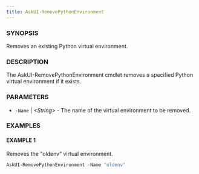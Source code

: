 ---
title: AskUI-RemovePythonEnvironment
---


### SYNOPSIS

Removes an existing Python virtual environment.

### DESCRIPTION

The AskUI-RemovePythonEnvironment cmdlet removes a specified Python virtual environment if it exists.

### PARAMETERS

- `-Name` | _&lt;String&gt;_ - The name of the virtual environment to be removed.

### EXAMPLES

#### EXAMPLE 1

Removes the "oldenv" virtual environment.

```powershell
AskUI-RemovePythonEnvironment -Name "oldenv"
```


